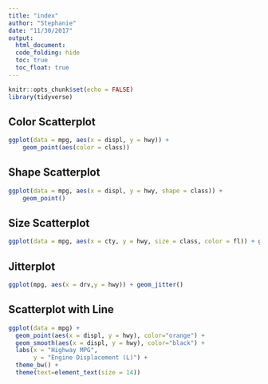 ```yaml
---
title: "index"
author: "Stephanie"
date: "11/30/2017"
output: 
  html_document:
  code_folding: hide
  toc: true
  toc_float: true
---
```


```r
knitr::opts_chunk$set(echo = FALSE)
library(tidyverse)
```

## Color Scatterplot

```r
ggplot(data = mpg, aes(x = displ, y = hwy)) +
    geom_point(aes(color = class))
```

## Shape Scatterplot

```r
ggplot(data = mpg, aes(x = displ, y = hwy, shape = class)) +
    geom_point()
```

## Size Scatterplot

```r
ggplot(data = mpg, aes(x = cty, y = hwy, size = class, color = fl)) + geom_point(alpha = 0.2)

```

## Jitterplot

```r
  
ggplot(mpg, aes(x = drv,y = hwy)) + geom_jitter()

```

## Scatterplot with Line

```r

ggplot(data = mpg) + 
  geom_point(aes(x = displ, y = hwy), color="orange") +
  geom_smooth(aes(x = displ, y = hwy), color="black") + 
  labs(x = "Highway MPG", 
       y = "Engine Displacement (L)") + 
  theme_bw() + 
  theme(text=element_text(size = 14)) 
```